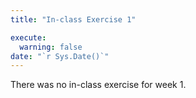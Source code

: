 ```yaml
---
title: "In-class Exercise 1"

execute:
  warning: false
date: "`r Sys.Date()`"
---
```


There was no in-class exercise for week 1.